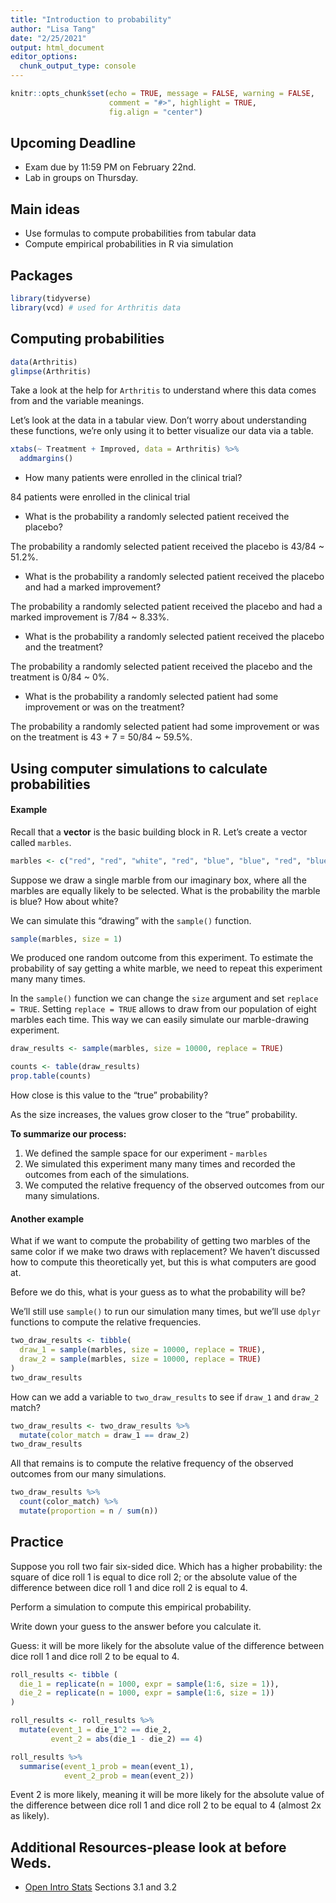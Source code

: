 ```yaml
---
title: "Introduction to probability"
author: "Lisa Tang"
date: "2/25/2021"
output: html_document
editor_options: 
  chunk_output_type: console
---
```


```r
knitr::opts_chunk$set(echo = TRUE, message = FALSE, warning = FALSE,
                      comment = "#>", highlight = TRUE,
                      fig.align = "center")
```

## Upcoming Deadline

- Exam due by 11:59 PM on February 22nd.
- Lab in groups on Thursday.

## Main ideas

- Use formulas to compute probabilities from tabular data
- Compute empirical probabilities in R via simulation

## Packages

```r
library(tidyverse)
library(vcd) # used for Arthritis data
```

## Computing probabilities

```r
data(Arthritis)
glimpse(Arthritis)
```

Take a look at the help for `Arthritis` to understand where this data comes
from and the variable meanings.

Let's look at the data in a tabular view. Don't worry about understanding these
functions, we're only using it to better visualize our data via a table.

```r
xtabs(~ Treatment + Improved, data = Arthritis) %>% 
  addmargins()
```

- How many patients were enrolled in the clinical trial?

84 patients were enrolled in the clinical trial

- What is the probability a randomly selected patient received the placebo?

The probability a randomly selected patient received the placebo is 43/84 ~ 51.2%.

- What is the probability a randomly selected patient received the placebo
  and had a marked improvement?
  
The probability a randomly selected patient received the placebo and had a marked improvement is 7/84 ~ 8.33%.
  
- What is the probability a randomly selected patient received the placebo
  and the treatment?
  
The probability a randomly selected patient received the placebo and the treatment is 0/84 ~ 0%.
  
- What is the probability a randomly selected patient had some improvement or
  was on the treatment?
  
The probability a randomly selected patient had some improvement or was on the treatment is 43 + 7 = 50/84 ~ 59.5%.

## Using computer simulations to calculate probabilities

#### Example

Recall that a **vector** is the basic building block in R. Let's create
a vector called `marbles`.

```r
marbles <- c("red", "red", "white", "red", "blue", "blue", "red", "blue")
```

Suppose we draw a single marble from our imaginary box, where all the marbles
are equally likely to be selected. What is the probability the marble is blue? 
How about white?

We can simulate this "drawing" with the `sample()` function.

```r
sample(marbles, size = 1)
```

We produced one random outcome from this experiment. To estimate the probability 
of say getting a white marble, we need to repeat this experiment many many
times.

In the `sample()` function we can change the `size` argument and set
`replace = TRUE`. Setting `replace = TRUE` allows to draw from our population
of eight marbles each time. This way we can easily simulate our marble-drawing 
experiment.

```r
draw_results <- sample(marbles, size = 10000, replace = TRUE)
```

```r
counts <- table(draw_results)
prop.table(counts)
```

How close is this value to the "true" probability?

As the size increases, the values grow closer to the "true" probability.

**To summarize our process:**

1. We defined the sample space for our experiment - `marbles`
2. We simulated this experiment many many times and recorded the outcomes from
   each of the simulations.
3. We computed the relative frequency of the observed outcomes from our many
   simulations.
   
#### Another example

What if we want to compute the probability of getting two marbles of the same
color if we make two draws with replacement? We haven't discussed how to
compute this theoretically yet, but this is what computers are good at.

Before we do this, what is your guess as to what the probability will be?

We'll still use `sample()` to run our simulation many times, but we'll
use `dplyr` functions to compute the relative frequencies.

```r
two_draw_results <- tibble(
  draw_1 = sample(marbles, size = 10000, replace = TRUE),
  draw_2 = sample(marbles, size = 10000, replace = TRUE)
)
two_draw_results
```

How can we add a variable to `two_draw_results` to see if `draw_1` and `draw_2`
match?

```r
two_draw_results <- two_draw_results %>% 
  mutate(color_match = draw_1 == draw_2)
two_draw_results
```

All that remains is to compute the relative frequency of the observed outcomes 
from our many simulations.

```r
two_draw_results %>% 
  count(color_match) %>% 
  mutate(proportion = n / sum(n))
```

## Practice

Suppose you roll two fair six-sided dice. Which has a higher probability:
the square of dice roll 1 is equal to dice roll 2; or the absolute value of the
difference between dice roll 1 and dice roll 2 is equal to 4.

Perform a simulation to compute this empirical probability.

Write down your guess to the answer before you calculate it.

Guess: it will be more likely for the absolute value of the difference between dice roll 1 and dice roll 2 to be equal to 4.

```r
roll_results <- tibble (
  die_1 = replicate(n = 1000, expr = sample(1:6, size = 1)),
  die_2 = replicate(n = 1000, expr = sample(1:6, size = 1))
)

```

```r
roll_results <- roll_results %>% 
  mutate(event_1 = die_1^2 == die_2,
         event_2 = abs(die_1 - die_2) == 4)
```

```r
roll_results %>% 
  summarise(event_1_prob = mean(event_1),
            event_2_prob = mean(event_2))
```

Event 2 is more likely, meaning it will be more likely for the absolute value of the difference between dice roll 1 and dice roll 2 to be equal to 4 (almost 2x as likely).

## Additional Resources-please look at before Weds.

- [Open Intro Stats](https://www.openintro.org/book/os/) Sections 3.1 and 3.2
